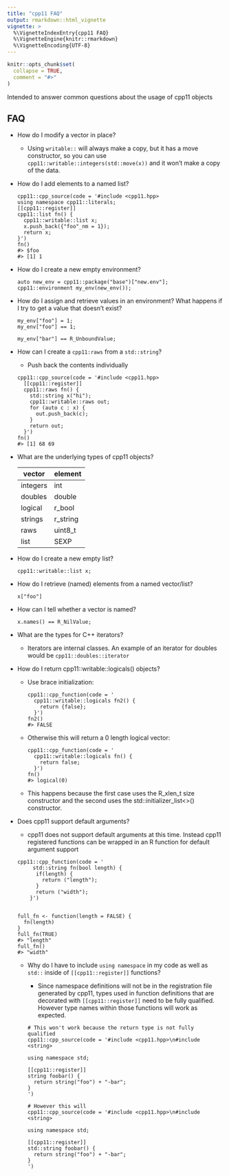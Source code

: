 ```yaml
---
title: "cpp11 FAQ"
output: rmarkdown::html_vignette
vignette: >
  %\VignetteIndexEntry{cpp11 FAQ}
  %\VignetteEngine{knitr::rmarkdown}
  %\VignetteEncoding{UTF-8}
---
```


```r
knitr::opts_chunk$set(
  collapse = TRUE,
  comment = "#>"
)
```

Intended to answer common questions about the usage of cpp11 objects

## FAQ

* How do I modify a vector in place?

  * Using `writable::` will always make a copy, but it has a move constructor, so you can use `cpp11::writable::integers(std::move(x))` and it won't make a copy of the data.

* How do I add elements to a named list?
  
  ```
  cpp11::cpp_source(code = '#include <cpp11.hpp>
  using namespace cpp11::literals;
  [[cpp11::register]]
  cpp11::list fn() {
    cpp11::writable::list x;
    x.push_back({"foo"_nm = 1});
    return x;
  }')
  fn()
  #> $foo
  #> [1] 1
  ```

* How do I create a new empty environment?

  ```
  auto new_env = cpp11::package("base")["new.env"];
  cpp11::environment my_env(new_env());
  ```

* How do I assign and retrieve values in an environment? What happens if I try to get a value that doesn't exist?

  ```
  my_env["foo"] = 1;
  my_env["foo"] == 1;

  my_env["bar"] == R_UnboundValue;
  ```

* How can I create a `cpp11:raws` from a `std::string`?

  * Push back the contents individually
  ```
  cpp11::cpp_source(code = '#include <cpp11.hpp>
    [[cpp11::register]]
    cpp11::raws fn() {
      std::string x("hi");
      cpp11::writable::raws out;
      for (auto c : x) {
        out.push_back(c);
      }
      return out;
    }')
  fn()
  #> [1] 68 69
  ```
  
* What are the underlying types of cpp11 objects?

    vector   | element
    ---      | ---
    integers |	int
    doubles	 | double
    logical  | r_bool
    strings	 | r_string
    raws	   | uint8_t
    list	   | SEXP

* How do I create a new empty list?

    `cpp11::writable::list x;`

* How do I retrieve (named) elements from a named vector/list?

    `x["foo"]`

* How can I tell whether a vector is named?

    `x.names() == R_NilValue;`

* What are the types for C++ iterators?

  * Iterators are internal classes. An example of an iterator for
  doubles would be `cpp11::doubles::iterator`
  
* How do I return cpp11::writable::logicals() objects?
  
  * Use brace initialization:
  
    ```
    cpp11::cpp_function(code = '
      cpp11::writable::logicals fn2() {
        return {false};
      }')
    fn2()
    #> FALSE
    ```
    
  * Otherwise this will return a 0 length logical vector:
    
    ```
    cpp11::cpp_function(code = '
      cpp11::writable::logicals fn() {
        return false;
      }')
    fn()
    #> logical(0)
    ```
    
  * This happens because the first case uses the R_xlen_t size constructor and the second uses the std::initializer_list<>() constructor.
    
* Does cpp11 support default arguments?

  * cpp11 does not support default arguments at this time. Instead cpp11 registered functions can be wrapped in an R function for default argument support
  
  ```
  cpp11::cpp_function(code = '
       std::string fn(bool length) {
        if(length) {
          return ("length");
        }
        return ("width");
      }')


  full_fn <- function(length = FALSE) {
    fn(length)
  }
  full_fn(TRUE)
  #> "length"
  full_fn()
  #> "width"

  ```
  
  * Why do I have to include `using namespace` in my code as well as `std::` inside of `[[cpp11::register]]` functions?
  
    * Since namespace definitions will not be in the registration file generated by cpp11, types used in function definitions that are decorated with `[[cpp11::register]]` need to be fully qualified. However type names within those functions will work as expected.
    
    ```
    # This won't work because the return type is not fully qualified
    cpp11::cpp_source(code = '#include <cpp11.hpp>\n#include <string>

    using namespace std;

    [[cpp11::register]]
    string foobar() {
      return string("foo") + "-bar";
    }
    ')

    # However this will
    cpp11::cpp_source(code = '#include <cpp11.hpp>\n#include <string>

    using namespace std;

    [[cpp11::register]]
    std::string foobar() {
      return string("foo") + "-bar";
    }
    ')
    ```





